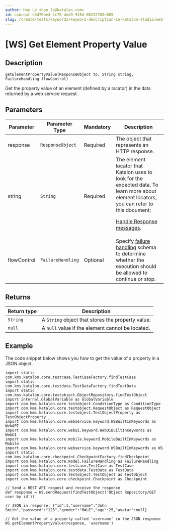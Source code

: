 ```yaml
---
author: Hao Le <hao.le@katalon.com>
id: concept-e3d70be4-2c75-4ed9-918d-06232703e885
slug: /create-tests/keywords/keyword-description-in-katalon-studio/web-service-keywords/ws-get-element-property-value
---
```


# \[WS\] Get Element Property Value

## Description

<code>getElementPropertyValue(ResponseObject to, String string, FailureHandling flowControl)</code>

Get the property value of an element \(defined by a locator\) in the data returned by a web service request.

## Parameters

<table><tr><th>Parameter</th><th>Parameter Type</th><th>Mandatory</th><th>Description</th></tr><tbody><tr><td>response</td><td><code>ResponseObject</code></td><td>Required</td><td>The object that represents an HTTP response.</td></tr><tr><td>string</td><td><code>String</code></td><td>Required</td><td>The element locator that Katalon uses to look for the expected data. To learn more about element locators, you can refer to this document: <p><a href="/create-tests/test-objects/api-test-objects/handle-response-messages-in-katalon-studio" >Handle Response messages</a>.</p></td></tr><tr><td>flowControl</td><td><code>FailureHandling</code></td><td>Optional</td><td>Specify <a href="/maintain/configure-failure-handling-settings-in-katalon-studio" >failure handling</a> schema to determine whether the execution should be allowed to continue or stop.</td></tr></tbody></table>

## Returns

<table><tr><th>Return type</th><th>Description</th></tr><tbody><tr><td><code>String</code></td><td>A <code>String</code> object that stores the property value.</td></tr><tr><td><code>null</code></td><td>A <code>null</code> value if the element cannot be located.</td></tr></tbody></table>

## Example

The code snippet below shows you how to get the value of a property in a JSON object.

```
import static com.kms.katalon.core.testcase.TestCaseFactory.findTestCase
import static com.kms.katalon.core.testdata.TestDataFactory.findTestData
import static com.kms.katalon.core.testobject.ObjectRepository.findTestObject
import internal.GlobalVariable as GlobalVariable
import com.kms.katalon.core.testobject.ConditionType as ConditionType
import com.kms.katalon.core.testobject.RequestObject as RequestObject
import com.kms.katalon.core.testobject.TestObjectProperty as TestObjectProperty
import com.kms.katalon.core.webservice.keyword.WSBuiltInKeywords as WebAPI
import com.kms.katalon.core.webui.keyword.WebUiBuiltInKeywords as WebUI
import com.kms.katalon.core.mobile.keyword.MobileBuiltInKeywords as Mobile
import com.kms.katalon.core.webservice.keyword.WSBuiltInKeywords as WS
import static com.kms.katalon.core.checkpoint.CheckpointFactory.findCheckpoint
import com.kms.katalon.core.model.FailureHandling as FailureHandling
import com.kms.katalon.core.testcase.TestCase as TestCase
import com.kms.katalon.core.testdata.TestData as TestData
import com.kms.katalon.core.testobject.TestObject as TestObject
import com.kms.katalon.core.checkpoint.Checkpoint as Checkpoint

// Send a REST API request and receive the response
def response = WS.sendRequest(findTestObject('Object Repository/GET user by id'))

// JSON in response: {"id":1,"username":"John Smith","password":"123","gender":"MALE","age":25,"avatar":null}

// Get the value of a property called 'username' in the JSON response
WS.getElementPropertyValue(response, 'username')

```
